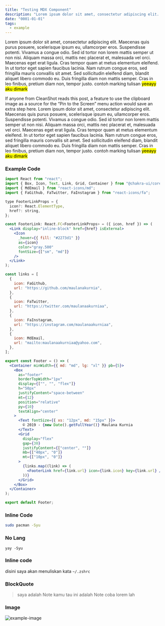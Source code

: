 ```yaml
---
title: "Testing MDX Component"
description: "Lorem ipsum dolor sit amet, consectetur adipiscing elit. Maecenas quis purus posuere, scelerisque ipsum eu, ullamcorper eros."
date: "0001-01-01"
tags:
  - example
---
```


Lorem ipsum dolor sit amet, consectetur adipiscing elit. Maecenas quis purus posuere, scelerisque ipsum eu, ullamcorper eros. Suspendisse potenti. Vivamus a congue odio. Sed id tortor non lorem mattis semper ut non nisi. Aliquam massa orci, mattis nec placerat et, malesuada vel orci. Maecenas eget erat ligula. Cras tempor quam at metus elementum eleifend. In ut tortor eget sapien faucibus lacinia. Nam rutrum congue eros, sed fringilla mauris convallis sit amet. Sed sollicitudin eleifend diam, blandit aliquet libero commodo eu. Duis fringilla diam non mattis semper. Cras in leo finibus, pretium diam non, tempor justo.
contoh marking tulisan <mark>yeeayy aku dimark</mark>

<Note status="info" title="CleanShot Feature Request">
  If anyone from CleanShot reads this post, a feature to use the clipboard image
  as a source for the “Pin to the Screen” menu action would save an extra step
  here.
</Note>
Lorem ipsum dolor sit amet, consectetur adipiscing elit. Maecenas quis purus posuere,
scelerisque ipsum eu, ullamcorper eros. Suspendisse potenti. Vivamus a congue odio.
Sed id tortor non lorem mattis semper ut non nisi. Aliquam massa orci, mattis nec
placerat et, malesuada vel orci. Maecenas eget erat ligula. Cras tempor quam at metus
elementum eleifend. In ut tortor eget sapien faucibus lacinia. Nam rutrum congue
eros, sed fringilla mauris convallis sit amet. Sed sollicitudin eleifend diam, blandit
aliquet libero commodo eu. Duis fringilla diam non mattis semper. Cras in leo finibus,
pretium diam non, tempor justo. contoh marking tulisan <mark>
  yeeayy aku dimark
</mark>

### Example Code

```js:src/index.jsx highlight=11
import React from "react";
import { Box, Icon, Text, Link, Grid, Container } from "@chakra-ui/core";
import { MdEmail } from "react-icons/md";
import { FaGithub, FaTwitter, FaInstagram } from "react-icons/fa";

type FooterLinkProps = {
  icon?: React.ElementType,
  href?: string,
};

const FooterLink: React.FC<FooterLinkProps> = ({ icon, href }) => (
  <Link display="inline-block" href={href} isExternal>
    <Icon
      _hover={{ fill: "#2273d1" }}
      as={icon}
      color="gray.500"
      fontSize={["sm", "md"]}
    />
  </Link>
);

const links = [
  {
    icon: FaGithub,
    url: "https://github.com/maulanakurnia",
  },
  {
    icon: FaTwitter,
    url: "https://twitter.com/maulanaakurniaa",
  },
  {
    icon: FaInstagram,
    url: "https://instagram.com/maulanaakurniaa",
  },
  {
    icon: MdEmail,
    url: "mailto:maulanaakurniaa@yahoo.com",
  },
];

export const Footer = () => (
  <Container minWidth={{ md: "md", lg: "xl" }} pb={5}>
    <Box
      as="footer"
      borderTopWidth="1px"
      display={["", "", "flex"]}
      h="50px"
      justifyContent="space-between"
      mt={12}
      position="relative"
      py={10}
      textAlign="center"
    >
      <Text fontSize={{ xs: "12px", md: "15px" }}>
        © 2019 - {new Date().getFullYear()} Maulana Kurnia
      </Text>
      <Grid
        display="flex"
        gap={30}
        justifyContent={["center", ""]}
        mb={["40px", "0"]}
        mt={["10px", "0"]}
      >
        {links.map((link) => (
          <FooterLink href={link.url} icon={link.icon} key={link.url} />
        ))}
      </Grid>
    </Box>
  </Container>
);

export default Footer;
```

### Inline Code

```bash
sudo pacman -Syu
```

### No Lang

```
yay -Syu
```

### Inline code

disini saya akan menuliskan kata `~/.zshrc`

### BlockQuote

> saya adalah Note
> kamu tau ini adalah Note
> coba lorem lah

### Image

<Image
  alt="example-image"
  caption="David Hockney’s “The Scrabble Game”, 1981. Image courtesy [Christies](https://www.christies.com/lotfinder/prints-multiples/david-hockney-the-scrabble-game-5532678-details.aspx)."
  src="posts/2020/catur.jpg"
/>
